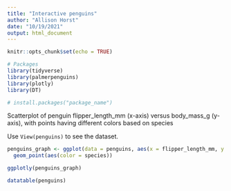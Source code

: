 ```yaml
---
title: "Interactive penguins"
author: "Allison Horst"
date: "10/19/2021"
output: html_document
---
```


```r
knitr::opts_chunk$set(echo = TRUE)

# Packages
library(tidyverse)
library(palmerpenguins)
library(plotly)
library(DT)

# install.packages("package_name")
```

Scatterplot of penguin flipper_length_mm (x-axis) versus body_mass_g (y-axis), with points having different colors based on species

Use `View(penguins)` to see the dataset.

```r
penguins_graph <- ggplot(data = penguins, aes(x = flipper_length_mm, y = body_mass_g)) +
  geom_point(aes(color = species))

ggplotly(penguins_graph)
```

```r
datatable(penguins)
```







